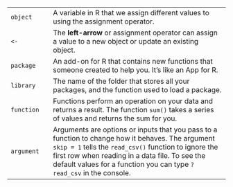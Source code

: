 
<div class="bluecode">

|           |  |                                                                  |   
|-----------|--|:-----------------------------------------------------------------|  
|`object  `|  | A variable in R that we assign different values to using the assignment operator.  | 
|`<-  `|  | The **left-arrow** or assignment operator can assign a value to a new object or update an existing object.  | 
|`package  `|  | An add-on for R that contains new functions that someone created to help you. It's like an App for R.  |  
|`library  `|  |The name of the folder that stores all your packages, and the function used to load a package.  |  
|`function  `|  | Functions perform an operation on your data and returns a result. The function `sum()` takes a series of values and returns the sum for you.  |  
|`argument  `|  | Arguments are options or inputs that you pass to a function to change how it behaves. The argument `skip = 1` tells the `read_csv()` function to ignore the first row when reading in a data file. To see the default values for a function you can type `?read_csv` in the console.  |  

</div>
